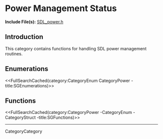 
= Power Management Status =

'''Include File(s):'''  [http://hg.libsdl.org/SDL/file/default/include/SDL_power.h SDL_power.h]


== Introduction ==
This category contains functions for handling SDL power management routines. 


<!-- #Remove this line and the ## below to use this markup if it becomes relevant to this category -->
== Enumerations ==
<<FullSearchCached(category:CategoryEnum CategoryPower -title:SGEnumerations)>>

<!-- #== Structures == -->
<!-- #<<FullSearchCached(category:CategoryStruct CategoryPower -title:SGStructures)>> -->

== Functions ==
<<FullSearchCached(category:CategoryPower -CategoryEnum -CategoryStruct -title:SGFunctions)>>

----
CategoryCategory
